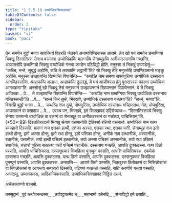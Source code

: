 ```yaml
---
title: "1.5.5.10 उय्योधिकसिक्खापद"
tableOfContents: false
sidebar:
  order: 2
type: "tipitaka"
basket: "vi"
book: "paci"
---
```



<DynamicBreadcrumb />

<Division number="322" book="paci">

<Paragraph number="1005" book="paci">
तेन समयेन बुद्धो भगवा सावत्थियं विहरति जेतवने अनाथपिण्डिकस्स आरामे. तेन खो पन समयेन छब्बग्गिया भिक्खू दिरत्ततिरत्तं सेनाय वसमाना उय्योधिकम्पि बलग्गम्पि सेनाब्यूहम्पि अनीकदस्सनम्पि गच्छन्ति. अञ्ञतरोपि छब्बग्गियो भिक्खु उय्योधिकं गन्त्वा कण्डेन पटिविद्धो होति. मनुस्सा तं भिक्खुं उप्पण्डेसुं—  “कच्चि, भन्ते, सुयुद्धं अहोसि, कति ते लक्खानि लद्धानी”ति? सो भिक्खु तेहि मनुस्सेहि उप्पण्डियमानो मङ्कु अहोसि. मनुस्सा उज्झायन्ति खिय्यन्ति विपाचेन्ति—  “कथञ्हि नाम समणा सक्यपुत्तिया उय्योधिकं दस्सनाय आगच्छिस्सन्ति. अम्हाकम्पि अलाभा, अम्हाकम्पि दुल्लद्धं, ये मयं आजीवस्स हेतु पुत्तदारस्स कारणा उय्योधिकं आगच्छामा”ति.
</Paragraph>

<Paragraph number="1006" book="paci">
अस्सोसुं खो भिक्खू तेसं मनुस्सानं उज्झायन्तानं खिय्यन्तानं विपाचेन्तानं. ये ते भिक्खू अप्पिच्छा …पे…  ते उज्झायन्ति खिय्यन्ति विपाचेन्ति—  “कथञ्हि नाम छब्बग्गिया भिक्खू उय्योधिकं दस्सनाय गच्छिस्सन्ती”ति …पे…  “सच्चं किर तुम्हे, भिक्खवे, उय्योधिकं दस्सनाय गच्छथा”ति? “सच्चं, भगवा”ति. विगरहि बुद्धो भगवा …पे…  कथञ्हि नाम तुम्हे, मोघपुरिसा, उय्योधिकं दस्सनाय गच्छिस्सथ. नेतं, मोघपुरिसा, अप्पसन्नानं वा पसादाय …पे…  एवञ्च पन, भिक्खवे, इमं सिक्खापदं उद्दिसेय्याथ—
</Paragraph>

</Division>
<Division number="323" book="paci">

<Paragraph number="1007" book="paci">
<Emphasis>“दिरत्ततिरत्तञ्चे भिक्खु सेनाय वसमानो उय्योधिकं वा बलग्गं वा सेनाब्यूहं वा अनीकदस्सनं वा गच्छेय्य, पाचित्तियन्”</Emphasis>ति. (*50*:<Emphasis>99</Emphasis>)
</Paragraph>

</Division>
<Division number="324" book="paci">

<Paragraph number="1008" book="paci">
<Emphasis>दिरत्ततिरत्तञ्चे भिक्खु सेनाय वसमानो</Emphasis>ति द्वेतिस्सो रत्तियो वसमानो.
</Paragraph>

<Paragraph number="1009" book="paci">
<Emphasis>उय्योधिकं</Emphasis> नाम यत्थ सम्पहारो दिस्सति.
</Paragraph>

<Paragraph number="1010" book="paci">
<Emphasis>बलग्गं</Emphasis> नाम एत्तका हत्थी, एत्तका अस्सा, एत्तका रथा, एत्तका पत्ती.
</Paragraph>

<Paragraph number="1011" book="paci">
<Emphasis>सेनाब्यूहं</Emphasis> नाम इतो हत्थी होन्तु, इतो अस्सा होन्तु, इतो रथा होन्तु, इतो पत्तिका होन्तु.
</Paragraph>

<Paragraph number="1012" book="paci">
<Emphasis>अनीकं</Emphasis> नाम हत्थानीकं, अस्सानीकं, रथानीकं, पत्तानीकं. तयो हत्थी पच्छिमं हत्थानीकं, तयो अस्सा पच्छिमं अस्सानीकं, तयो रथा पच्छिमं रथानीकं, चत्तारो पुरिसा सरहत्था पत्ती पच्छिमं पत्तानीकं. दस्सनाय गच्छति, आपत्ति दुक्कटस्स. यत्थ ठितो पस्सति, आपत्ति पाचित्तियस्स. दस्सनूपचारं विजहित्वा पुनप्पुनं पस्सति, आपत्ति पाचित्तियस्स.
</Paragraph>

<Paragraph number="1013" book="paci">
एकमेकं दस्सनाय गच्छति, आपत्ति दुक्कटस्स. यत्थ ठितो पस्सति, आपत्ति दुक्कटस्स. दस्सनूपचारं विजहित्वा पुनप्पुनं पस्सति, आपत्ति दुक्कटस्स.
</Paragraph>

</Division>
<Division number="325" book="paci">

<Paragraph number="1014" book="paci">
अनापत्ति—  आरामे ठितो पस्सति, भिक्खुस्स ठितोकासं वा निसिन्नोकासं वा निपन्नोकासं वा आगन्त्वा सम्पहारो दिस्सति, पटिपथं गच्छन्तो पस्सति, सति करणीये गन्त्वा पस्सति, आपदासु, उम्मत्तकस्स, आदिकम्मिकस्साति.

</Paragraph>
</Division>

<Paragraph number="1015" type="center" book="paci">
उय्योधिकसिक्खापदं निट्ठितं दसमं.

  
अचेलकवग्गो पञ्चमो.



</Paragraph>

<Paragraph number="1016" type="center" book="paci">
तस्सुद्दानं


</Paragraph>

<Paragraph number="1017" type="verses" book="paci">
_पूवं कथोपनन्दस्स,_  
_तयंपट्ठाकमेव च;_  
_महानामो पसेनदि,_  
_सेनाविद्धो इमे दसाति._
</Paragraph>